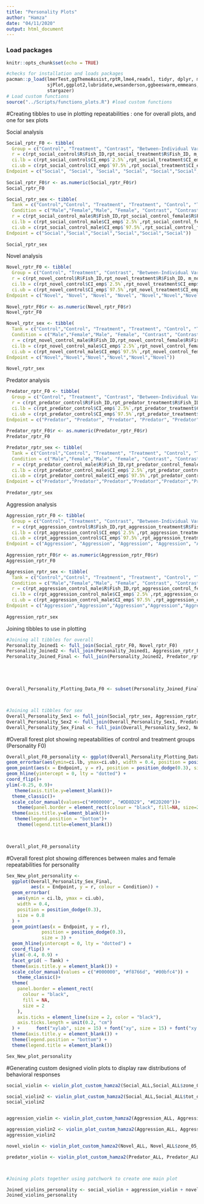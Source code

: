 ```yaml
---
title: "Personality Plots"
author: "Hamza"
date: "04/11/2020"
output: html_document
---
```


### Load packages
```r
knitr::opts_chunk$set(echo = TRUE)

#checks for installation and loads packages
pacman::p_load(lmerTest,ggThemeAssist,rptR,lme4,readxl, tidyr, dplyr, magrittr, lubridate, stringr, purrr,
               sjPlot,ggplot2,lubridate,wesanderson,ggbeeswarm,emmeans,patchwork,viridis,nlme,Rmisc,ggpubr,
               stargazer)
# Load custom functions
source("../Scripts/functions_plots.R") #load custom functions
```

#Creating tibbles to use in plotting repeatabilities : one for overall plots, and one for sex plots

Social analysis
```r
Social_rptr_F0 <- tibble(
  Group = c("Control", "Treatment", "Contrast", "Between-Individual Variance (Control Group)", "Within-Individual Variance (Control Group)","Between-Individual Variance (Treatment Group)", "Within-Individual Variance (Treatment Group)"),
  r = c(rpt_social_control$R$Fish_ID,rpt_social_treatment$R$Fish_ID, m_social, within_between_social_control$R[1], within_between_social_control$R[2],within_between_social_treatment$R[1], within_between_social_treatment$R[2]),
  ci.lb = c(rpt_social_control$CI_emp$`2.5%`,rpt_social_treatment$CI_emp$`2.5%`,-0.08, within_between_social_control$CI_emp[1,1], within_between_social_control$CI_emp[2,1],within_between_social_treatment$CI_emp[1,1], within_between_social_treatment$CI_emp[2,1]),
  ci.ub = c(rpt_social_control$CI_emp$`97.5%`,rpt_social_treatment$CI_emp$`97.5%`, 0.30, within_between_social_control$CI_emp[1,2], within_between_social_control$CI_emp[2,2],within_between_social_treatment$CI_emp[1,2], within_between_social_treatment$CI_emp[2,2]),
Endpoint = c("Social", "Social", "Social", "Social", "Social","Social","Social"))
  
Social_rptr_F0$r <- as.numeric(Social_rptr_F0$r)
Social_rptr_F0

Social_rptr_sex <- tibble(
  Tank = c("Control","Control", "Treatment", "Treatment", "Control", "Treatment"),
  Condition = c("Male","Female","Male", "Female", "Contrast", "Contrast"),
  r = c(rpt_social_control_male$R$Fish_ID,rpt_social_control_female$R$Fish_ID,rpt_social_treatment_male$R$Fish_ID,rpt_social_treatment_female$R$Fish_ID,m_social_control, m_social_treatment ),
  ci.lb = c(rpt_social_control_male$CI_emp$`2.5%`,rpt_social_control_female$CI_emp$`2.5%`,rpt_social_treatment_male$CI_emp$`2.5%`,rpt_social_treatment_female$CI_emp$`2.5%`, 0.009, 0.03),
  ci.ub = c(rpt_social_control_male$CI_emp$`97.5%`,rpt_social_control_female$CI_emp$`97.5%`,rpt_social_treatment_male$CI_emp$`97.5%`,rpt_social_treatment_female$CI_emp$`97.5%`, 0.39, 0.49),
Endpoint = c("Social","Social","Social","Social","Social","Social"))
  
Social_rptr_sex
```


Novel analysis
```r
Novel_rptr_F0 <- tibble(
  Group = c("Control", "Treatment", "Contrast", "Between-Individual Variance (Control Group)", "Within-Individual Variance (Control Group)","Between-Individual Variance (Treatment Group)", "Within-Individual Variance (Treatment Group)"),
  r = c(rpt_novel_control$R$Fish_ID,rpt_novel_treatment$R$Fish_ID, m_novel, within_between_novel_control$R[1], within_between_novel_control$R[2],within_between_novel_treatment$R[1], within_between_novel_treatment$R[2]),
  ci.lb = c(rpt_novel_control$CI_emp$`2.5%`,rpt_novel_treatment$CI_emp$`2.5%`,-0.01, within_between_novel_control$CI_emp[1,1], within_between_novel_control$CI_emp[2,1],within_between_novel_treatment$CI_emp[1,1], within_between_novel_treatment$CI_emp[2,1]),
  ci.ub = c(rpt_novel_control$CI_emp$`97.5%`,rpt_novel_treatment$CI_emp$`97.5%`, 0.26, within_between_novel_control$CI_emp[1,2], within_between_novel_control$CI_emp[2,2],within_between_novel_treatment$CI_emp[1,2], within_between_novel_treatment$CI_emp[2,2]),
Endpoint = c("Novel", "Novel", "Novel", "Novel", "Novel","Novel","Novel"))
  
Novel_rptr_F0$r <- as.numeric(Novel_rptr_F0$r)
Novel_rptr_F0

Novel_rptr_sex <- tibble(
  Tank = c("Control","Control", "Treatment", "Treatment", "Control", "Treatment"),
  Condition = c("Male","Female","Male", "Female", "Contrast", "Contrast"),
  r = c(rpt_novel_control_male$R$Fish_ID,rpt_novel_control_female$R$Fish_ID,rpt_novel_treatment_male$R$Fish_ID,rpt_novel_treatment_female$R$Fish_ID,m_novel_control, m_novel_treatment ),
  ci.lb = c(rpt_novel_control_male$CI_emp$`2.5%`,rpt_novel_control_female$CI_emp$`2.5%`,rpt_novel_treatment_male$CI_emp$`2.5%`,rpt_novel_treatment_female$CI_emp$`2.5%`, -0.06, -0.16),
  ci.ub = c(rpt_novel_control_male$CI_emp$`97.5%`,rpt_novel_control_female$CI_emp$`97.5%`,rpt_novel_treatment_male$CI_emp$`97.5%`,rpt_novel_treatment_female$CI_emp$`97.5%`, 0.40, 0.17),
Endpoint = c("Novel","Novel","Novel","Novel","Novel","Novel"))
  
Novel_rptr_sex
```

Predator analysis
```r
Predator_rptr_F0 <- tibble(
  Group = c("Control", "Treatment", "Contrast", "Between-Individual Variance (Control Group)", "Within-Individual Variance (Control Group)","Between-Individual Variance (Treatment Group)", "Within-Individual Variance (Treatment Group)"),
  r = c(rpt_predator_control$R$Fish_ID,rpt_predator_treatment$R$Fish_ID, m_predator, within_between_predator_control$R[1], within_between_predator_control$R[2],within_between_predator_treatment$R[1], within_between_predator_treatment$R[2]),
  ci.lb = c(rpt_predator_control$CI_emp$`2.5%`,rpt_predator_treatment$CI_emp$`2.5%`,-0.13, within_between_predator_control$CI_emp[1,1], within_between_predator_control$CI_emp[2,1],within_between_predator_treatment$CI_emp[1,1], within_between_predator_treatment$CI_emp[2,1]),
  ci.ub = c(rpt_predator_control$CI_emp$`97.5%`,rpt_predator_treatment$CI_emp$`97.5%`, 0.27, within_between_predator_control$CI_emp[1,2], within_between_predator_control$CI_emp[2,2],within_between_predator_treatment$CI_emp[1,2], within_between_predator_treatment$CI_emp[2,2]),
Endpoint = c("Predator", "Predator", "Predator", "Predator", "Predator","Predator","Predator"))
  
Predator_rptr_F0$r <- as.numeric(Predator_rptr_F0$r)
Predator_rptr_F0

Predator_rptr_sex <- tibble(
  Tank = c("Control","Control", "Treatment", "Treatment", "Control", "Treatment"),
  Condition = c("Male","Female","Male", "Female", "Contrast", "Contrast"),
  r = c(rpt_predator_control_male$R$Fish_ID,rpt_predator_control_female$R$Fish_ID,rpt_predator_treatment_male$R$Fish_ID,rpt_predator_treatment_female$R$Fish_ID,m_predator_control, m_predator_treatment ),
  ci.lb = c(rpt_predator_control_male$CI_emp$`2.5%`,rpt_predator_control_female$CI_emp$`2.5%`,rpt_predator_treatment_male$CI_emp$`2.5%`,rpt_predator_treatment_female$CI_emp$`2.5%`, -0.10, -0.15),
  ci.ub = c(rpt_predator_control_male$CI_emp$`97.5%`,rpt_predator_control_female$CI_emp$`97.5%`,rpt_predator_treatment_male$CI_emp$`97.5%`,rpt_predator_treatment_female$CI_emp$`97.5%`, 0.41, 0.39),
Endpoint = c("Predator","Predator","Predator","Predator","Predator","Predator"))
  
Predator_rptr_sex
```

Aggression analysis
```r
Aggression_rptr_F0 <- tibble(
  Group = c("Control", "Treatment", "Contrast", "Between-Individual Variance (Control Group)", "Within-Individual Variance (Control Group)","Between-Individual Variance (Treatment Group)", "Within-Individual Variance (Treatment Group)"),
  r = c(rpt_aggression_control$R$Fish_ID,rpt_aggression_treatment$R$Fish_ID, m_aggression, within_between_aggression_control$R[1], within_between_aggression_control$R[2],within_between_aggression_treatment$R[1], within_between_aggression_treatment$R[2]),
  ci.lb = c(rpt_aggression_control$CI_emp$`2.5%`,rpt_aggression_treatment$CI_emp$`2.5%`,0.01, within_between_aggression_control$CI_emp[1,1], within_between_aggression_control$CI_emp[2,1],within_between_aggression_treatment$CI_emp[1,1], within_between_aggression_treatment$CI_emp[2,1]),
  ci.ub = c(rpt_aggression_control$CI_emp$`97.5%`,rpt_aggression_treatment$CI_emp$`97.5%`, 0.26, within_between_aggression_control$CI_emp[1,2], within_between_aggression_control$CI_emp[2,2],within_between_aggression_treatment$CI_emp[1,2], within_between_aggression_treatment$CI_emp[2,2]),
Endpoint = c("Aggression", "Aggression", "Aggression", "Aggression", "Aggression","Aggression","Aggression"))
  
Aggression_rptr_F0$r <- as.numeric(Aggression_rptr_F0$r)
Aggression_rptr_F0

Aggression_rptr_sex <- tibble(
  Tank = c("Control","Control", "Treatment", "Treatment", "Control", "Treatment"),
  Condition = c("Male","Female","Male", "Female", "Contrast", "Contrast"),
  r = c(rpt_aggression_control_male$R$Fish_ID,rpt_aggression_control_female$R$Fish_ID,rpt_aggression_treatment_male$R$Fish_ID,rpt_aggression_treatment_female$R$Fish_ID,m_aggression_control, m_aggression_treatment ),
  ci.lb = c(rpt_aggression_control_male$CI_emp$`2.5%`,rpt_aggression_control_female$CI_emp$`2.5%`,rpt_aggression_treatment_male$CI_emp$`2.5%`,rpt_aggression_treatment_female$CI_emp$`2.5%`, 0.12, -0.18),
  ci.ub = c(rpt_aggression_control_male$CI_emp$`97.5%`,rpt_aggression_control_female$CI_emp$`97.5%`,rpt_aggression_treatment_male$CI_emp$`97.5%`,rpt_aggression_treatment_female$CI_emp$`97.5%`, 0.54, 0.24),
Endpoint = c("Aggression","Aggression","Aggression","Aggression","Aggression","Aggression"))
  
Aggression_rptr_sex
```

Joining tibbles to use in plotting 
```r

#Joining all tibbles for overall
Personality_Joined1 <- full_join(Social_rptr_F0, Novel_rptr_F0)
Personality_Joined2 <- full_join(Personality_Joined1, Aggression_rptr_F0)
Personality_Joined_Final <- full_join(Personality_Joined2, Predator_rptr_F0)





Overall_Personality_Plotting_Data_F0 <- subset(Personality_Joined_Final, Personality_Joined_Final$Group %in% c("Treatment","Control","Contrast")) #Will be used for plotting just the overall repeatabilites 



#Joining all tibbles for sex
Overall_Personality_Sex1 <- full_join(Social_rptr_sex, Aggression_rptr_sex)
Overall_Personality_Sex2 <- full_join(Overall_Personality_Sex1, Predator_rptr_sex)
Overall_Personality_Sex_Final <- full_join(Overall_Personality_Sex2, Novel_rptr_sex)


```
#Overall forest plot showing repeatabilities of control and treatment groups (Personality F0)
```r

Overall_plot_F0_personality <- ggplot(Overall_Personality_Plotting_Data_F0, aes(x=Endpoint, y=r, colour=Group)) +
geom_errorbar(aes(ymin=ci.lb, ymax=ci.ub), width = 0.4, position = position_dodge(0.3), size=0.8) +
geom_point(aes(x = Endpoint, y = r), position = position_dodge(0.3), size=3)+
geom_hline(yintercept = 0, lty = "dotted") +
coord_flip()+
ylim(-0.25, 0.9)+
   theme(axis.title.y=element_blank())+
  theme_classic()+
  scale_color_manual(values=c("#000000", "#DD8D29", "#E2D200"))+
    theme(panel.border = element_rect(colour = "black", fill=NA, size=2),axis.ticks = element_line(size=2,color="black"),axis.ticks.length=unit(0.2,"cm"))+      font("xylab",size=15)+font("xy",size=15)+font("xy.text", size = 15) +
  theme(axis.title.y=element_blank())+
   theme(legend.position = "bottom")+
    theme(legend.title=element_blank())
 


Overall_plot_F0_personality
```



#Overall forest plot showing differences between males and female repeatabilities for personality
```r
Sex_New_plot_personality <-
  ggplot(Overall_Personality_Sex_Final,
         aes(x = Endpoint, y = r, colour = Condition)) +
  geom_errorbar(
    aes(ymin = ci.lb, ymax = ci.ub),
    width = 0.4,
    position = position_dodge(0.3),
    size = 0.8
  ) +
  geom_point(aes(x = Endpoint, y = r),
             position = position_dodge(0.3),
             size = 3) +
  geom_hline(yintercept = 0, lty = "dotted") +
  coord_flip() +
  ylim(-0.4, 0.9) +
  facet_grid( ~ Tank) +
  theme(axis.title.y = element_blank()) +
  scale_color_manual(values = c("#000000", "#f8766d", "#00bfc4")) +
    theme_classic()+
  theme(
    panel.border = element_rect(
      colour = "black",
      fill = NA,
      size = 2
    ),
    axis.ticks = element_line(size = 2, color = "black"),
    axis.ticks.length = unit(0.2, "cm")
  ) +      font("xylab", size = 15) + font("xy", size = 15) + font("xy.text", size = 15) +
  theme(axis.title.y = element_blank()) +
  theme(legend.position = "bottom") +
  theme(legend.title = element_blank())

Sex_New_plot_personality

```


#Generating custom designed violin plots to display raw distributions of behavioral responses
```r


social_violin <- violin_plot_custom_hamza2(Social_ALL,Social_ALL$zone_05_dur,"Time spent near social stimulus", "Seconds")

social_violin2 <- violin_plot_custom_hamza2(Social_ALL,Social_ALL$tot_dist,"Total distance travelled", "CM") %>% +facet_grid(~Sex)
social_violin2


aggression_violin <- violin_plot_custom_hamza2(Aggression_ALL, Aggression_ALL$zone_05_dur, "Time spent near aggressive stimulus", "Seconds")

aggression_violin2 <- violin_plot_custom_hamza2(Aggression_ALL, Aggression_ALL$tot_dist, "Total distance travelled", "CM")%>% +facet_grid(~Sex)
aggression_violin2

novel_violin <- violin_plot_custom_hamza2(Novel_ALL, Novel_ALL$zone_05_dur, "Time spent near novel stimulus", "Seconds")

predator_violin <- violin_plot_custom_hamza2(Predator_ALL, Predator_ALL$zone_05_dur, "Time spent near predatory stimulus", "Seconds")



#Joining plots together using patchwork to create one main plot

Joined_violins_personality <- social_violin + aggression_violin + novel_violin + predator_violin+ plot_layout(ncol = 2, nrow=2)
Joined_violins_personality
```




